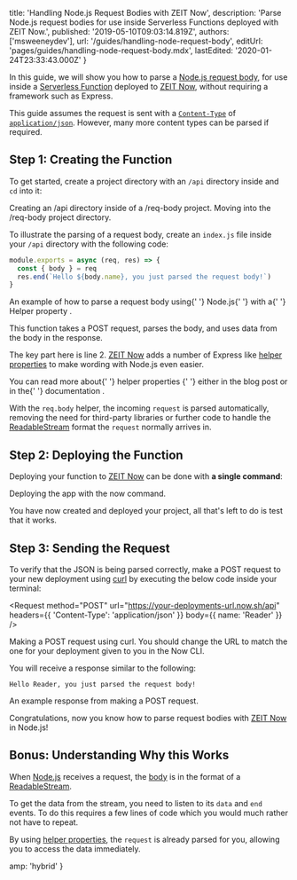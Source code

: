 
  title: 'Handling Node.js Request Bodies with ZEIT Now',
  description:
    'Parse Node.js request bodies for use inside Serverless Functions deployed with ZEIT Now.',
  published: '2019-05-10T09:03:14.819Z',
  authors: ['msweeneydev'],
  url: '/guides/handling-node-request-body',
  editUrl: 'pages/guides/handling-node-request-body.mdx',
  lastEdited: '2020-01-24T23:33:43.000Z'
}

In this guide, we will show you how to parse a [Node.js request body](https://nodejs.org/en/docs/guides/anatomy-of-an-http-transaction/), for use inside a [Serverless Function](/docs/v2/serverless-functions/introduction/) deployed to [ZEIT Now](/), without requiring a framework such as Express.

This guide assumes the request is sent with a [`Content-Type`](https://developer.mozilla.org/en-US/docs/Web/HTTP/Headers/Content-Type) of [`application/json`](https://developer.mozilla.org/en-US/docs/Learn/JavaScript/Objects/JSON). However, many more content types can be parsed if required.

## Step 1: Creating the Function

To get started, create a project directory with an `/api` directory inside and `cd` into it:

<Snippet dark text="mkdir req-body && mkdir req-body/api" />
<Caption>Creating an <InlineCode>/api</InlineCode> directory inside of a <InlineCode>/req-body</InlineCode> project.</Caption>

<Snippet dark text="cd req-body" />
<Caption>Moving into the <InlineCode>/req-body</InlineCode> project directory.</Caption>

To illustrate the parsing of a request body, create an `index.js` file inside your `/api` directory with the following code:

```js
module.exports = async (req, res) => {
  const { body } = req
  res.end(`Hello ${body.name}, you just parsed the request body!`)
}
```

<Caption>
  An example of how to parse a request body using{' '}
  <Link href="https://nodejs.org/dist/latest-v12.x/docs/api/">Node.js</Link>{' '}
  with a{' '}
  <Link href="/docs/v2/deployments/official-runtimes/node-js-now-node/#helpers">
    Helper property
  </Link>
  .
</Caption>

This function takes a POST request, parses the body, and uses data from the body in the response.

The key part here is line 2. [ZEIT Now](/) adds a number of Express like [helper properties](/docs/v2/deployments/official-runtimes/node-js-now-node/#helpers) to make wording with Node.js even easier.

<Note>
  You can read more about{' '}
  <Link href="/docs/v2/deployments/official-runtimes/node-js-now-node/#helpers">
    helper properties
  </Link>{' '}
  either in the <Link href="/blog/now-node-helpers">blog post</Link> or in the{' '}
  <Link href="/docs/v2/deployments/official-runtimes/node-js-now-node/#helpers">
    documentation
  </Link>
  .
</Note>

With the `req.body` helper, the incoming `request` is parsed automatically, removing the need for third-party libraries or further code to handle the [ReadableStream](https://nodejs.org/api/stream.html#stream_class_stream_readable) format the `request` normally arrives in.

## Step 2: Deploying the Function

Deploying your function to [ZEIT Now](/) can be done with **a single command**:

<Snippet dark text="now" />
<Caption>
  Deploying the app with the <InlineCode>now</InlineCode> command.
</Caption>

You have now created and deployed your project, all that's left to do is test that it works.

## Step 3: Sending the Request

To verify that the JSON is being parsed correctly, make a POST request to your new deployment using [curl](https://curl.haxx.se/) by executing the below code inside your terminal:

<Request
  method="POST"
  url="https://your-deployments-url.now.sh/api"
  headers={{
    'Content-Type': 'application/json'
  }}
  body={{
    name: 'Reader'
  }}
/>
<Caption>
    Making a POST request using <Link href="https://curl.haxx.se/">curl</Link>.
</Caption>

<Note>
  You should change the URL to match the one for your deployment given to you in
  the Now CLI.
</Note>

You will receive a response similar to the following:

<Code>Hello Reader, you just parsed the request body!</Code>
<Caption>
    An example response from making a POST request.
</Caption>

Congratulations, now you know how to parse request bodies with [ZEIT Now](/) in Node.js!

## Bonus: Understanding Why this Works

When [Node.js](https://nodejs.org/docs/latest-v8.x/api/) receives a request, the [body](https://nodejs.org/en/docs/guides/anatomy-of-an-http-transaction/#request-body) is in the format of a [ReadableStream](https://nodejs.org/api/stream.html#stream_class_stream_readable).

To get the data from the stream, you need to listen to its `data` and `end` events. To do this requires a few lines of code which you would much rather not have to repeat.

By using [helper properties](/docs/v2/deployments/official-runtimes/node-js-now-node/#helpers), the `request` is already parsed for you, allowing you to access the data immediately.


  amp: 'hybrid'
}
